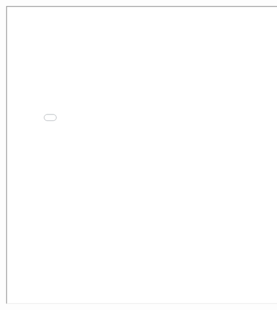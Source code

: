 ```{=html}
<iframe 
  width="800" 
  height="800" 
  src="Sachiko_Morrison_Resume.pdf">
</iframe>
```
